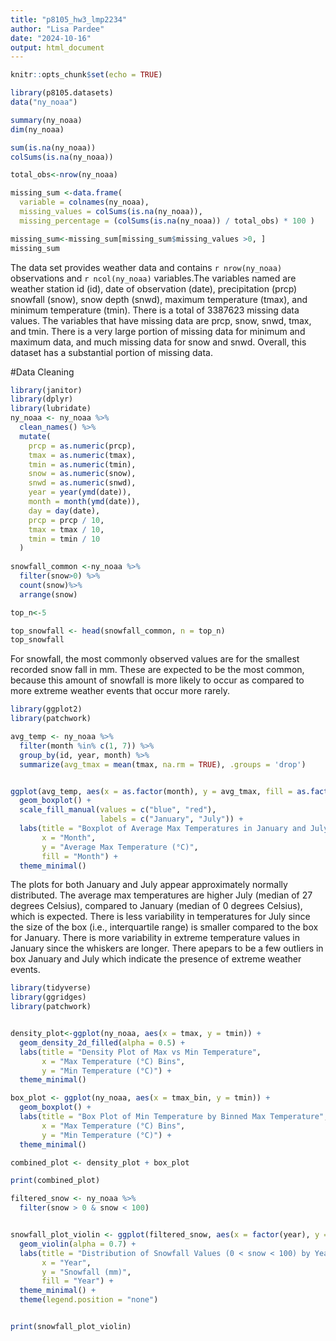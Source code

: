 ```yaml
---
title: "p8105_hw3_lmp2234"
author: "Lisa Pardee"
date: "2024-10-16"
output: html_document
---
```


```r
knitr::opts_chunk$set(echo = TRUE)
```


```r
library(p8105.datasets)
data("ny_noaa")

summary(ny_noaa)
dim(ny_noaa)

sum(is.na(ny_noaa))
colSums(is.na(ny_noaa))

total_obs<-nrow(ny_noaa)

missing_sum <-data.frame(
  variable = colnames(ny_noaa), 
  missing_values = colSums(is.na(ny_noaa)), 
  missing_percentage = (colSums(is.na(ny_noaa)) / total_obs) * 100 ) 

missing_sum<-missing_sum[missing_sum$missing_values >0, ]
missing_sum


```
The data set provides weather data and contains `r nrow(ny_noaa)` observations and `r ncol(ny_noaa)` variables.The variables named are weather station id (id), date of observation (date), precipitation (prcp) snowfall (snow), snow depth (snwd), maximum temperature (tmax), and minimum temperature (tmin). There is a total of 3387623 missing data values. The variables that have missing data are prcp, snow, snwd, tmax, and tmin. There is a very large portion of missing data for minimum and maximum data, and much missing data for snow and snwd. Overall, this dataset has a substantial portion of missing data. 

#Data Cleaning 
```r
library(janitor)
library(dplyr)
library(lubridate)
ny_noaa <- ny_noaa %>%
  clean_names() %>%
  mutate(
    prcp = as.numeric(prcp),
    tmax = as.numeric(tmax),
    tmin = as.numeric(tmin),
    snow = as.numeric(snow),
    snwd = as.numeric(snwd),
    year = year(ymd(date)),
    month = month(ymd(date)),
    day = day(date), 
    prcp = prcp / 10, 
    tmax = tmax / 10, 
    tmin = tmin / 10
  )
  
snowfall_common <-ny_noaa %>%
  filter(snow>0) %>%
  count(snow)%>%
  arrange(snow)

top_n<-5

top_snowfall <- head(snowfall_common, n = top_n) 
top_snowfall


```
For snowfall, the most commonly observed values are for the smallest recorded snow fall in mm. These are expected to be the most common, because this amount of snowfall is more likely to occur as compared to more extreme weather events that occur more rarely. 

```r

library(ggplot2)
library(patchwork)

avg_temp <- ny_noaa %>%
  filter(month %in% c(1, 7)) %>%  
  group_by(id, year, month) %>%  
  summarize(avg_tmax = mean(tmax, na.rm = TRUE), .groups = 'drop')  


ggplot(avg_temp, aes(x = as.factor(month), y = avg_tmax, fill = as.factor(month))) +
  geom_boxplot() +
  scale_fill_manual(values = c("blue", "red"), 
                    labels = c("January", "July")) +
  labs(title = "Boxplot of Average Max Temperatures in January and July", 
       x = "Month", 
       y = "Average Max Temperature (°C)", 
       fill = "Month") +
  theme_minimal()
```

The plots for both January and July appear approximately normally distributed. The average max temperatures are higher July (median of 27 degrees Celsius), compared to January (median of 0 degrees Celsius), which is expected. There is less variability in temperatures for July since the size of the box (i.e., interquartile range) is smaller compared to the box for January. There is more variability in extreme temperature values in January since the whiskers are longer. There apepars to be a few outliers in box January and July which indicate the presence of extreme weather events. 

```r
library(tidyverse)
library(ggridges)
library(patchwork)


density_plot<-ggplot(ny_noaa, aes(x = tmax, y = tmin)) +
  geom_density_2d_filled(alpha = 0.5) +
  labs(title = "Density Plot of Max vs Min Temperature",
       x = "Max Temperature (°C) Bins",
       y = "Min Temperature (°C)") +
  theme_minimal()

box_plot <- ggplot(ny_noaa, aes(x = tmax_bin, y = tmin)) +
  geom_boxplot() +
  labs(title = "Box Plot of Min Temperature by Binned Max Temperature",
       x = "Max Temperature (°C) Bins",
       y = "Min Temperature (°C)") +
  theme_minimal()

combined_plot <- density_plot + box_plot

print(combined_plot)

```

```r
filtered_snow <- ny_noaa %>%
  filter(snow > 0 & snow < 100)


snowfall_plot_violin <- ggplot(filtered_snow, aes(x = factor(year), y = snow, fill = factor(year))) +
  geom_violin(alpha = 0.7) +
  labs(title = "Distribution of Snowfall Values (0 < snow < 100) by Year",
       x = "Year",
       y = "Snowfall (mm)",
       fill = "Year") +
  theme_minimal() +
  theme(legend.position = "none")


print(snowfall_plot_violin)
```

